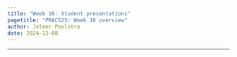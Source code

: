 ```yaml
---
title: "Week 16: Student presentations"
pagetitle: "PRACS25: Week 16 overview"
author: Jelmer Poelstra
date: 2024-12-08
---
```


---------

<br>
